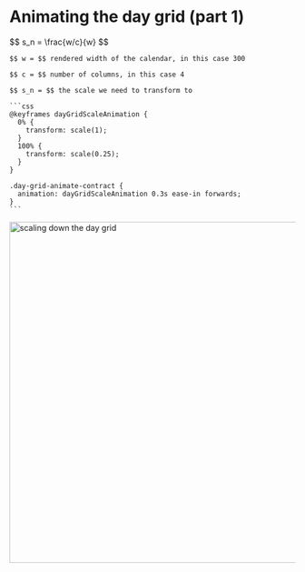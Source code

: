 
# Animating the day grid (part 1)

<Row>
  <Column>
    $$
      s_n = \frac{w/c}{w}
    $$

    $$ w = $$ rendered width of the calendar, in this case 300
    
    $$ c = $$ number of columns, in this case 4
    
    $$ s_n = $$ the scale we need to transform to

    ```css
    @keyframes dayGridScaleAnimation {
      0% {
        transform: scale(1);
      }
      100% {
        transform: scale(0.25);
      }
    }

    .day-grid-animate-contract {
      animation: dayGridScaleAnimation 0.3s ease-in forwards;
    }
    ```
  </Column>
  <Column>
    <img src={scaleDownDayGrid} width="600" alt="scaling down the day grid" />
  </Column>
</Row>
